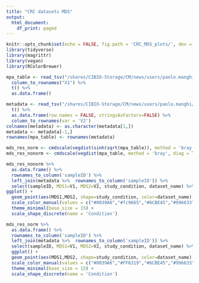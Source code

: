 ```yaml
---
title: "CRC datasets MDS"
output:
  html_document:
    df_print: paged
---
```

```r
knitr::opts_chunk$set(echo = FALSE, fig.path = 'CRC_MDS_plots/', dev = c('png','svg'), warning = FALSE)
library(tidyverse)
library(magrittr)
library(vegan)
library(RColorBrewer)

```


```r
mpa_table <- read_tsv("/shares/CIBIO-Storage/CM/news/users/paolo.manghi/ongoing_paper/MetaPhlAn3/FIG2/MetaPhlAn3.0/qstat_02/METAPHLAN3_CRC_DATA.tsv", col_names = FALSE, skip = 42) %>% 
  column_to_rownames("X1") %>% 
  t() %>% 
  as.data.frame()

metadata <- read_tsv("/shares/CIBIO-Storage/CM/news/users/paolo.manghi/ongoing_paper/MetaPhlAn3/FIG2/MetaPhlAn3.0/qstat_02/METAPHLAN3_CRC_DATA.tsv", col_names = FALSE, n_max = 42) %>% 
  t() %>% 
  as.data.frame(row.names = FALSE, stringsAsFactors=FALSE) %>% 
  column_to_rownames(var = 'V2')
colnames(metadata) <- as.character(metadata[1,])
metadata <- metadata[-1,] 
rownames(mpa_table) <- rownames(metadata)
```


```r
mds_res_norm <- cmdscale(vegdist(sinh(sqrt(mpa_table)), method = 'bray', diag = TRUE, upper = FALSE))
mds_res_nonorm <- cmdscale(vegdist(mpa_table, method = 'bray', diag = TRUE, upper = FALSE))
```

```r
mds_res_nonorm %>% 
  as.data.frame() %>% 
  rownames_to_column('sampleID') %>% 
  left_join(metadata %>%  rownames_to_column('sampleID')) %>% 
  select(sampleID, MDS1=V1, MDS2=V2, study_condition, dataset_name) %>% 
ggplot() +
  geom_point(aes(MDS1,MDS2, shape=study_condition, color=dataset_name), size=1.5) +
  scale_color_manual(values = c("#0039A6","#fc9665","#6CBE45","#996633","#a3a3a3","#FCCC0A","#000000","#ff1919","#00933C","#B933AD"), name = 'Dataset') +
  theme_minimal(base_size = 15) + 
  scale_shape_discrete(name = 'Condition')
```


```r
mds_res_norm %>% 
  as.data.frame() %>% 
  rownames_to_column('sampleID') %>% 
  left_join(metadata %>%  rownames_to_column('sampleID')) %>% 
  select(sampleID, MDS1=V1, MDS2=V2, study_condition, dataset_name) %>% 
  ggplot() +
  geom_point(aes(MDS1,MDS2, shape=study_condition, color=dataset_name), size=2) +
  scale_color_manual(values = c("#0039A6","#FF6319","#6CBE45","#996633","#A7A9AC","#FCCC0A","#808183","#EE352E","#00933C","#B933AD"), name = 'Dataset') +
  theme_minimal(base_size = 15) +
  scale_shape_discrete(name = 'Condition')
```